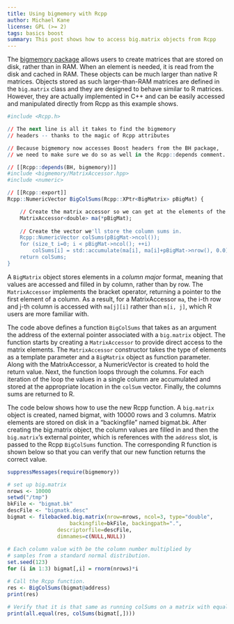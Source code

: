 ```yaml
---
title: Using bigmemory with Rcpp
author: Michael Kane
license: GPL (>= 2)
tags: basics boost
summary: This post shows how to access big.matrix objects from Rcpp
---
```


The [bigmemory package](http://www.bigmemory.org) allows users to create
matrices that are stored on disk, rather than in RAM.  When an element is
needed, it is read from the disk and cached in RAM. These objects can be much
larger than native R matrices. Objects stored as such larger-than-RAM
matrices are defined in the `big.matrix` class and they are designed to
behave similar to R matrices. However, they are actually implemented in C++
and can be easily accessed and manipulated directly from Rcpp as this example
shows.

```r
#include <Rcpp.h>

// The next line is all it takes to find the bigmemory
// headers -- thanks to the magic of Rcpp attributes

// Because bigmemory now accesses Boost headers from the BH package,
// we need to make sure we do so as well in the Rcpp::depends comment.

// [[Rcpp::depends(BH, bigmemory)]]
#include <bigmemory/MatrixAccessor.hpp>
#include <numeric>

// [[Rcpp::export]]
Rcpp::NumericVector BigColSums(Rcpp::XPtr<BigMatrix> pBigMat) {

    // Create the matrix accessor so we can get at the elements of the matrix.
    MatrixAccessor<double> ma(*pBigMat);
  
    // Create the vector we'll store the column sums in.
    Rcpp::NumericVector colSums(pBigMat->ncol());
    for (size_t i=0; i < pBigMat->ncol(); ++i)
        colSums[i] = std::accumulate(ma[i], ma[i]+pBigMat->nrow(), 0.0);
    return colSums;
}
```

A `BigMatrix` object stores elements in a _column major_ format, meaning that
values are accessed and filled in by column, rather than by row. The
`MatrixAccessor` implements the bracket operator, returning a pointer to the
first element of a column. As a result, for a MatrixAccessor `ma`, the i-th
row and j-th column is accessed with `ma[j][i]` rather than `m[i, j]`, which
R users are more familiar with.
  
The code above defines a function `BigColSums` that takes as an argument the
address of the external pointer associated with a `big.matrix` object. The
function starts by creating a `MatrixAccessor` to provide direct access to
the matrix elements. The `MatrixAccessor` constructor takes the type of
elements as a template parameter and a `BigMatrix` object as function
parameter.  Along with the MatrixAccessor, a NumericVector is created to hold
the return value. Next, the function loops through the columns. For each
iteration of the loop the values in a single column are accumulated and
stored at the appropriate location in the `colSum` vector. Finally, the
columns sums are returned to R.

The code below shows how to use the new Rcpp function. A `big.matrix` object
is created, named bigmat, with 10000 rows and 3 columns. Matrix elements are
stored on disk in a "backingfile" named bigmat.bk. After creating the
big.matrix object, the column values are filled in and then the
`big.matrix`'s external pointer, which is references with the `address` slot,
is passed to the Rcpp `BigColSums` function. The corresponding R function is
shown below so that you can verify that our new function returns the correct
value.
  
```r
suppressMessages(require(bigmemory))

# set up big.matrix
nrows <- 10000
setwd("/tmp")
bkFile <- "bigmat.bk"
descFile <- "bigmatk.desc"
bigmat <- filebacked.big.matrix(nrow=nrows, ncol=3, type="double",  
       	  			backingfile=bkFile, backingpath=".", 
				descriptorfile=descFile,
				dimnames=c(NULL,NULL))
  
# Each column value with be the column number multiplied by 
# samples from a standard normal distribution.
set.seed(123)
for (i in 1:3) bigmat[,i] = rnorm(nrows)*i

# Call the Rcpp function.
res <- BigColSums(bigmat@address) 
print(res)
  
# Verify that it is that same as running colSums on a matrix with equal values.
print(all.equal(res, colSums(bigmat[,])))  
```
